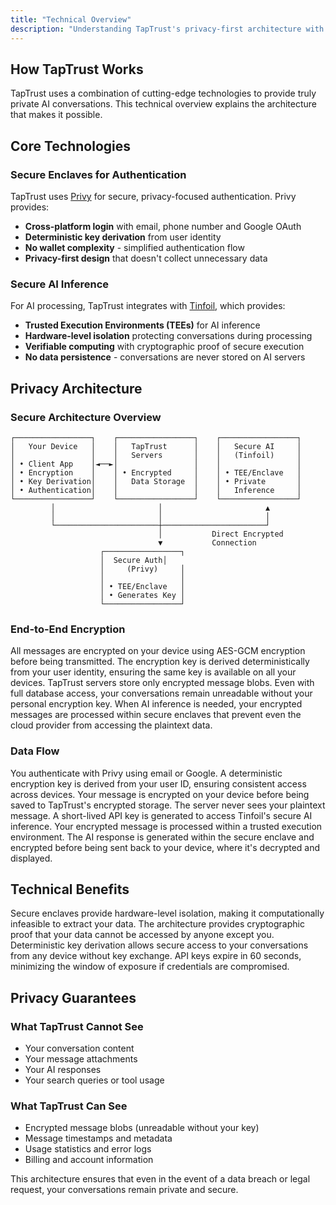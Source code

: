```yaml
---
title: "Technical Overview"
description: "Understanding TapTrust's privacy-first architecture with secure enclaves"
---
```


## How TapTrust Works

TapTrust uses a combination of cutting-edge technologies to provide truly private AI conversations. This technical overview explains the architecture that makes it possible.

## Core Technologies

### Secure Enclaves for Authentication

TapTrust uses [Privy](https://privy.io) for secure, privacy-focused authentication. Privy provides:

- **Cross-platform login** with email, phone number and Google OAuth
- **Deterministic key derivation** from user identity
- **No wallet complexity** - simplified authentication flow
- **Privacy-first design** that doesn't collect unnecessary data

### Secure AI Inference

For AI processing, TapTrust integrates with [Tinfoil](https://tinfoil.sh), which provides:

- **Trusted Execution Environments (TEEs)** for AI inference
- **Hardware-level isolation** protecting conversations during processing
- **Verifiable computing** with cryptographic proof of secure execution
- **No data persistence** - conversations are never stored on AI servers

## Privacy Architecture

### Secure Architecture Overview

```
┌─────────────────┐    ┌─────────────────┐    ┌─────────────────┐
│   Your Device   │    │   TapTrust      │    │   Secure AI     │
│                 │    │   Servers       │    │   (Tinfoil)     │
│ • Client App    │◄──►│                 │    │                 │
│ • Encryption    │    │ • Encrypted     │    │ • TEE/Enclave   │
│ • Key Derivation│    │   Data Storage  │    │ • Private       │
│ • Authentication│    │                 │    │   Inference     │
└─────────────────┘    └─────────────────┘    └─────────────────┘
         │                       │                       ▲
         │                       │                       │
         └───────────────────────┼───────────────────────┘
                                 │           Direct Encrypted
                                 ▼           Connection
                    ┌─────────────────┐
                    │  Secure Auth│
                    │     (Privy)     │
                    │                 │
                    │ • TEE/Enclave   │
                    │ • Generates Key │
                    └─────────────────┘
```

### End-to-End Encryption

<AccordionGroup>
  <Accordion icon="lock" title="Client-Side Encryption">
    All messages are encrypted on your device using AES-GCM encryption before being transmitted. The encryption key is derived deterministically from your user identity, ensuring the same key is available on all your devices.
  </Accordion>
  <Accordion icon="key" title="Zero-Knowledge Storage">
    TapTrust servers store only encrypted message blobs. Even with full database access, your conversations remain unreadable without your personal encryption key.
  </Accordion>
  <Accordion icon="shield" title="Secure Processing">
    When AI inference is needed, your encrypted messages are processed within secure enclaves that prevent even the cloud provider from accessing the plaintext data.
  </Accordion>
</AccordionGroup>

### Data Flow

<AccordionGroup>
  <Accordion icon="user" title="1. Authentication">
    You authenticate with Privy using email or Google. A deterministic encryption key is derived from your user ID, ensuring consistent access across devices.
  </Accordion>
  <Accordion icon="message" title="2. Message Encryption">
    Your message is encrypted on your device before being saved to TapTrust's encrypted storage. The server never sees your plaintext message.
  </Accordion>
  <Accordion icon="cpu" title="3. AI Processing">
    A short-lived API key is generated to access Tinfoil's secure AI inference. Your encrypted message is processed within a trusted execution environment.
  </Accordion>
  <Accordion icon="reply" title="4. Secure Response">
    The AI response is generated within the secure enclave and encrypted before being sent back to your device, where it's decrypted and displayed.
  </Accordion>
</AccordionGroup>

## Technical Benefits

<CardGroup cols={2}>
  <Card
    title="Hardware-Level Security"
    icon="microchip"
  >
    Secure enclaves provide hardware-level isolation, making it computationally infeasible to extract your data.
  </Card>
  <Card
    title="Verifiable Privacy"
    icon="certificate"
  >
    The architecture provides cryptographic proof that your data cannot be accessed by anyone except you.
  </Card>
  <Card
    title="Cross-Device Sync"
    icon="sync"
  >
    Deterministic key derivation allows secure access to your conversations from any device without key exchange.
  </Card>
  <Card
    title="Short-Lived Credentials"
    icon="clock"
  >
    API keys expire in 60 seconds, minimizing the window of exposure if credentials are compromised.
  </Card>
</CardGroup>

## Privacy Guarantees

### What TapTrust Cannot See
- Your conversation content
- Your message attachments
- Your AI responses
- Your search queries or tool usage

### What TapTrust Can See
- Encrypted message blobs (unreadable without your key)
- Message timestamps and metadata
- Usage statistics and error logs
- Billing and account information

This architecture ensures that even in the event of a data breach or legal request, your conversations remain private and secure.
